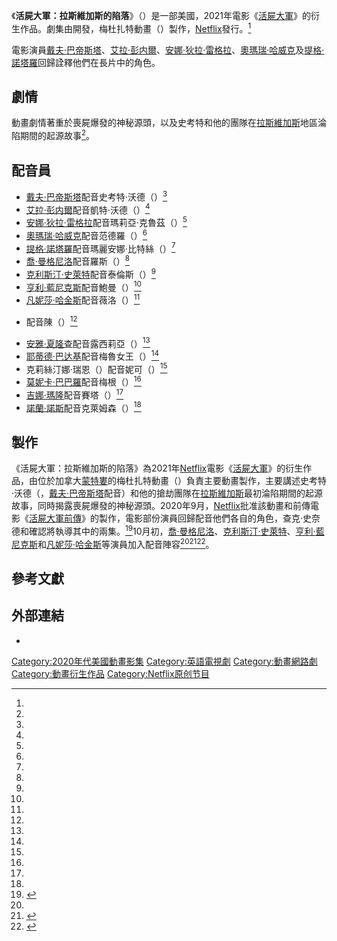 {{Future TV show}}
{{noteTA
|G1=Tv
|G2=Show
|G3=PP
|1=zh-tw:活屍大軍;zh-hk:不死喪軍;zh-cn:活死人军团;
}}
{{Infobox television
| show_name                = 活屍大軍：拉斯維加斯的陷落
| original_name            = {{lang|en|''Army of the Dead: Lost Vegas''}}
| image                    = 
| image_size               = 220px
| caption                  = 
| genre                    = [[恐怖片|恐怖]]
| creator                  = 
| based_on                 = {{Based on|[[活屍大軍|活屍大軍]]|[[查克·史奈德|查克·史奈德]]}}
| developer                = {{le|傑·奧利瓦|Jay Oliva}}
| director                 = {{Plainlist|
* 傑·奧利瓦
* 查克·史奈德
}}
| writer                   = {{le|謝伊·哈登|Shay Hatten}}
| voices                   = {{Plainlist|
* [[戴夫·巴帝斯塔|戴夫·巴帝斯塔]]
* [[艾拉·彭内爾|艾拉·彭内爾]]
* [[安娜·狄拉·雷格拉|安娜·狄拉·雷格拉]]
* [[奧瑪瑞·哈威克|奧瑪瑞·哈威克]]
* [[提格·諾塔羅|提格·諾塔羅]]
}}
| country                  = 美國
| language                 = 英語
| num_seasons              = 
| num_episodes             = 
| executive_producer       = {{Plainlist|
* 查克·史奈德
* [[黛博拉·史奈德|黛博拉·史奈德]]
* 韋斯利·科勒（{{lang|en|Wesley Coller}}）
* 傑·奧利瓦
* 謝伊·哈登
}}
| producer                 = 
| editor                   = 
| cinematography           = 
| music                    = 
| company                  = {{plainlist|
* {{le|Netflix動畫|Netflix Animation}}
* 梅杜扎特動畫（{{lang|en|Meduzarts Animation}}）<ref name="AnimationMagazine(2020-10-01)">{{cite news|url=https://www.animationmagazine.net/streaming/netflix-sets-all-star-cast-for-snyder-spin-off-anime-army-of-the-dead-lost-vegas/|title=Netflix Sets All-Star Cast for Snyder Spin-off Anime ‘Army of the Dead: Lost Vegas’|last=Milligan|first=Mercedes|work={{le|Animation Magazine|Animation Magazine}}|date=2020-10-01|accessdate=2021-02-16|archive-url=https://web.archive.org/web/20201030135322/https://www.animationmagazine.net/streaming/netflix-sets-all-star-cast-for-snyder-spin-off-anime-army-of-the-dead-lost-vegas/|archive-date=2020-10-30|dead-url=no}}</ref>
* {{le|The Stone Quarry|The Stone Quarry}}
}}
| runtime                  = 
| distributor              = 
| network                  = [[Netflix|Netflix]]
| picture_format           = 
| audio_format             = 
| first_aired              = 
| last_aired               = 
| followed_by              = 
| show_name_zh-cn          = 活死人军团：拉斯维加斯的陷落
| show_name_zh-hk          = 不死喪軍：拉斯維加斯的陷落
| show_name_zh-tw          = 活屍大軍：拉斯維加斯的陷落
}}
《'''活屍大軍：拉斯維加斯的陷落'''》（{{lang-en|''Army of the Dead: Lost Vegas''}}）是一部美國{{le|日本動畫影響西洋動畫|Anime-influenced animation|動漫風}}{{le|網路電視劇|Web television|網路電視動畫}}，2021年電影《[[活屍大軍|活屍大軍]]》的衍生作品。劇集由{{le|傑·奧利瓦|Jay Oliva}}開發，梅杜扎特動畫（{{lang|en|Meduzarts Animation}}）製作，[[Netflix|Netflix]]發行。<ref name="AnimationMagazine(2020-10-01)" />

電影演員[[戴夫·巴帝斯塔|戴夫·巴帝斯塔]]、[[艾拉·彭内爾|艾拉·彭内爾]]、[[安娜·狄拉·雷格拉|安娜·狄拉·雷格拉]]、[[奧瑪瑞·哈威克|奧瑪瑞·哈威克]]及[[提格·諾塔羅|提格·諾塔羅]]回歸詮釋他們在長片中的角色。

== 劇情 ==
動畫劇情著重於喪屍爆發的神秘源頭，以及史考特和他的團隊在[[拉斯維加斯|拉斯維加斯]]地區淪陷期間的起源故事<ref name="AnimationMagazine(2020-10-01)" />。

== 配音員 ==
* [[戴夫·巴帝斯塔|戴夫·巴帝斯塔]]配音史考特·沃德（{{lang|en|Scott Ward}}）<ref name="Deadline(2020-09-03)" />
* [[艾拉·彭内爾|艾拉·彭内爾]]配音凱特·沃德（{{lang|en|Kate Ward}}）<ref name="Deadline(2020-09-03)" />
* [[安娜·狄拉·雷格拉|安娜·狄拉·雷格拉]]配音瑪莉亞·克魯茲（{{lang|en|Maria Cruz}}）<ref name="Deadline(2020-09-03)" />
* [[奧瑪瑞·哈威克|奧瑪瑞·哈威克]]配音范德羅（{{lang|en|Vanderohe}}）<ref name="Deadline(2020-09-03)" />
* [[提格·諾塔羅|提格·諾塔羅]]配音瑪麗安娜·比特絲（{{lang|en|Marianne Peters}}）<ref name="Deadline(2020-09-03)" />
* [[喬·曼格尼洛|喬·曼格尼洛]]配音羅斯（{{lang|en|Rose}}）<ref name="ScreenRant(2020-10-01)" />
* [[克利斯汀·史萊特|克利斯汀·史萊特]]配音泰倫斯（{{lang|en|Torrance}}）<ref name="ScreenRant(2020-10-01)" />
* [[亨利·藍尼克斯|亨利·藍尼克斯]]配音鮑曼（{{lang|en|Boorman}}）<ref name="ScreenRant(2020-10-01)" />
* [[凡妮莎·哈金斯|凡妮莎·哈金斯]]配音薇洛（{{lang|en|Willow}}）<ref name="ScreenRant(2020-10-01)" />
* {{le|羅斯·巴特勒 (演員)|Ross Butler (actor)|羅斯·巴特勒}}配音陳（{{lang|en|Chen}}）<ref name="FlickeringMyth(2020-10-05)" />
* [[安雅·夏隆查|安雅·夏隆查]]配音露西莉亞（{{lang|en|Lucilia}}）<ref name="FlickeringMyth(2020-10-05)" />
* [[耶蒂德·巴达基|耶蒂德·巴达基]]配音梅魯女王（{{lang|en|Queen Meeru}}）<ref name="FlickeringMyth(2020-10-05)" />
* 克莉絲汀娜·瑞恩（{{lang|en|Christina Wren}}）配音妮可（{{lang|en|Nicole}}）<ref name="FlickeringMyth(2020-10-05)" />
* [[莫妮卡·巴巴羅|莫妮卡·巴巴羅]]配音梅根（{{lang|en|Meagan}}）<ref name="FlickeringMyth(2020-10-05)" />
* [[吉娜·瑪隆|吉娜·瑪隆]]配音賽塔（{{lang|en|Zeta}}）<ref name="FlickeringMyth(2020-10-05)" />
* [[諾蘭·諾斯|諾蘭·諾斯]]配音克萊姆森（{{lang|en|Clemenson}}）<ref name="FlickeringMyth(2020-10-05)" />

== 製作 ==
《活屍大軍：拉斯維加斯的陷落》為2021年[[Netflix|Netflix]]電影《[[活屍大軍|活屍大軍]]》的衍生作品，由位於加拿大[[蒙特婁|蒙特婁]]的梅杜扎特動畫（{{lang|en|Meduzarts Animation}}）負責主要動畫製作，主要講述史考特·沃德（{{lang|en|Scott Ward}}，[[戴夫·巴帝斯塔|戴夫·巴帝斯塔]]配音）和他的搶劫團隊在[[拉斯維加斯|拉斯維加斯]]最初淪陷期間的起源故事，同時揭露喪屍爆發的神秘源頭。2020年9月，[[Netflix|Netflix]]批准該動畫和前傳電影《[[活屍大軍前傳|活屍大軍前傳]]》的製作，電影部份演員回歸配音他們各自的角色，查克·史奈德和{{le|傑·奧利瓦|Jay Oliva}}確認將執導其中的兩集。<ref name="Deadline(2020-09-03)">{{cite news|url=https://deadline.com/2020/09/zack-snyder-netflix-army-of-the-dead-movie-prequel-anime-series-1234569725/|title=Zack Snyder Netflix Zombie Pic ‘Army Of The Dead’ Spawning Film Prequel & Anime Series|last=D'Alessandro|first=Anthony|work=Deadline Hollywood|date=2020-09-03|accessdate=2020-09-04|archive-url=https://web.archive.org/web/20200904131630/https://deadline.com/2020/09/zack-snyder-netflix-army-of-the-dead-movie-prequel-anime-series-1234569725/|archive-date=2020-09-04|dead-url=no}}</ref>10月初，[[喬·曼格尼洛|喬·曼格尼洛]]、[[克利斯汀·史萊特|克利斯汀·史萊特]]、[[亨利·藍尼克斯|亨利·藍尼克斯]]和[[凡妮莎·哈金斯|凡妮莎·哈金斯]]等演員加入配音陣容<ref name="AnimationMagazine(2020-10-01)" /><ref name="ScreenRant(2020-10-01)">{{cite news|url=https://screenrant.com/army-dead-lost-vegas-zack-snyder-netflix-cast/|title=Netflix’s Army Of The Dead: Lost Vegas Sets Full Cast Including Joe Manganiello|last=Hussaini|first=Syed Fahadullah|work=[[Screen_Rant|Screen Rant]]|date=2020-10-01|accessdate=2020-10-19|archive-url=https://web.archive.org/web/20201019085313/https://screenrant.com/army-dead-lost-vegas-zack-snyder-netflix-cast/|archive-date=2020-10-19|dead-url=no}}</ref><ref name="FlickeringMyth(2020-10-05)">{{cite news|url=https://www.flickeringmyth.com/2020/10/zack-snyder-army-of-the-dead-lost-vegas-anime-cast-announced-with-joe-manganiello-christian-slater-vanessa-hudgens-and-more/|title=Zack Snyder’s Army of the Dead: Lost Vegas anime cast announced with Joe Manganiello, Christian Slater, Vanessa Hudgens and more|last=Church|first=Ricky|work=Flickering Myth|date=2020-10-05|accessdate=2021-02-16|archive-url=https://web.archive.org/web/20210216061024/https://www.flickeringmyth.com/2020/10/zack-snyder-army-of-the-dead-lost-vegas-anime-cast-announced-with-joe-manganiello-christian-slater-vanessa-hudgens-and-more/|archive-date=2021-02-16|dead-url=no}}</ref>。

== 參考文獻 ==
{{Reflist|30em}}

== 外部連結 ==
* {{IMDB title|13334002}}

{{活屍大軍}}
{{Netflix未來節目}}
{{DEFAULTSORT:Army of the Dead: Lost Vegas}}
[[Category:2020年代美國動畫影集|Category:2020年代美國動畫影集]]
[[Category:英語電視劇|Category:英語電視劇]]
[[Category:動畫網路劇|Category:動畫網路劇]]
[[Category:動畫衍生作品|Category:動畫衍生作品]]
[[Category:Netflix原创节目|Category:Netflix原创节目]]
